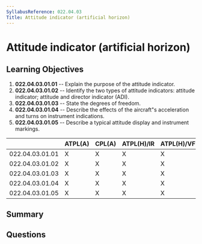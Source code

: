 ```yaml
---
SyllabusReference: 022.04.03
Title: Attitude indicator (artificial horizon)
---
```


# Attitude indicator (artificial horizon)

## Learning Objectives

1.  **022.04.03.01.01** -- Explain the purpose of the attitude indicator.
2.  **022.04.03.01.02** -- Identify the two types of attitude indicators:
    attitude indicator; attitude and director indicator (ADI).
3.  **022.04.03.01.03** -- State the degrees of freedom.
4.  **022.04.03.01.04** -- Describe the effects of the aircraft"s acceleration
    and turns on instrument indications.
5.  **022.04.03.01.05** -- Describe a typical attitude display and instrument
    markings.

|                 | ATPL(A) | CPL(A) | ATPL(H)/IR | ATPL(H)/VFR | CPL(H) | IR | CBIR(A) |
| --------------- | ------- | ------ | ---------- | ----------- | ------ | -- | ------- |
| 022.04.03.01.01 | X       | X      | X          | X           | X      | X  | X       |
| 022.04.03.01.02 | X       | X      | X          | X           | X      | X  | X       |
| 022.04.03.01.03 | X       | X      | X          | X           | X      | X  |         |
| 022.04.03.01.04 | X       | X      | X          | X           | X      | X  |         |
| 022.04.03.01.05 | X       | X      | X          | X           | X      | X  | X       |

## Summary

## Questions
